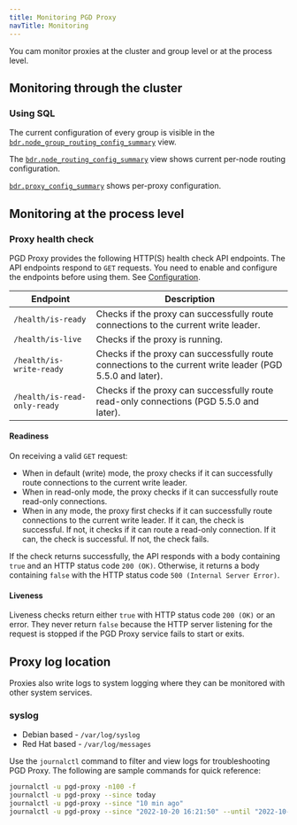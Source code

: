 ```yaml
---
title: Monitoring PGD Proxy
navTitle: Monitoring
---
```


You cam monitor proxies at the cluster and group level or at the process level.

## Monitoring through the cluster

### Using SQL

The current configuration of every group is visible in the [`bdr.node_group_routing_config_summary`](/pgd/5.8/reference/catalogs-internal#bdrnode_group_routing_config_summary) view. 

The [`bdr.node_routing_config_summary`](/pgd/5.8/reference/catalogs-internal#bdrnode_routing_config_summary) view shows current per-node routing configuration. 

[`bdr.proxy_config_summary`](/pgd/5.8/reference/catalogs-internal#bdrproxy_config_summary) shows per-proxy configuration.

## Monitoring at the process level

### Proxy health check

PGD Proxy provides the following HTTP(S) health check API endpoints. The API endpoints respond to `GET` requests. You need to enable and configure the endpoints before using them. See [Configuration](installing_proxy#configuring-health-check).

| Endpoint | Description |
| --- | --- |
| `/health/is-ready` | Checks if the proxy can successfully route connections to the current write leader. |
| `/health/is-live` | Checks if the proxy is running. |
| `/health/is-write-ready` | Checks if the proxy can successfully route connections to the current write leader (PGD 5.5.0 and later). |
| `/health/is-read-only-ready` | Checks if the proxy can successfully route read-only connections (PGD 5.5.0 and later). |

#### Readiness 

On receiving a valid `GET` request:

* When in default (write) mode, the proxy checks if it can successfully route connections to the current write leader. 
* When in read-only mode, the proxy checks if it can successfully route read-only connections.
* When in any mode, the proxy first checks if it can successfully route connections to the current write leader. If it can, the check is successful. If not, it checks if it can route a read-only connection. If it can, the check is successful. If not, the check fails.

If the check returns successfully, the API responds with a body containing `true` and an HTTP status code `200 (OK)`. Otherwise, it returns a body containing `false` with the HTTP status code `500 (Internal Server Error)`.

#### Liveness

Liveness checks return either `true` with HTTP status code `200 (OK)` or an error. They never return `false` because the HTTP server listening for the request is stopped if the PGD Proxy service fails to start or exits.

## Proxy log location

Proxies also write logs to system logging where they can be monitored with other system services.

### syslog

- Debian based - `/var/log/syslog`
- Red Hat based - `/var/log/messages`

Use the `journalctl` command to filter and view logs for troubleshooting PGD Proxy. The following are sample commands for quick reference:

```sh
journalctl -u pgd-proxy -n100 -f
journalctl -u pgd-proxy --since today
journalctl -u pgd-proxy --since "10 min ago"
journalctl -u pgd-proxy --since "2022-10-20 16:21:50" --until "2022-10-20 16:21:55"
```